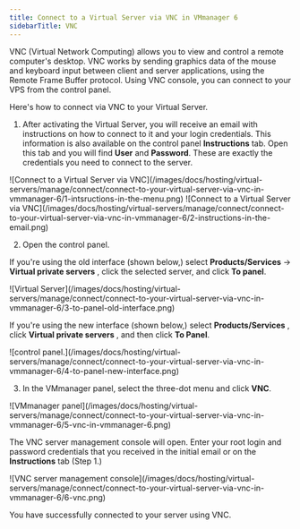 ---
title: Connect to a Virtual Server via VNC in VMmanager 6
sidebarTitle: VNC
---

VNC (Virtual Network Computing) allows you to view and control a remote computer's desktop. VNC works by sending graphics data of the mouse and keyboard input between client and server applications, using the Remote Frame Buffer protocol. Using VNC console, you can connect to your VPS from the control panel.

Here's how to connect via VNC to your Virtual Server.

  1. After activating the Virtual Server, you will receive an email with instructions on how to connect to it and your login credentials. This information is also available on the control panel **Instructions** tab. Open this tab and you will find **User** and **Password**. These are exactly the credentials you need to connect to the server.


<Frame>![Connect to a Virtual Server via VNC](/images/docs/hosting/virtual-servers/manage/connect/connect-to-your-virtual-server-via-vnc-in-vmmanager-6/1-intsructions-in-the-menu.png)</Frame>

 
<Frame>![Connect to a Virtual Server via VNC](/images/docs/hosting/virtual-servers/manage/connect/connect-to-your-virtual-server-via-vnc-in-vmmanager-6/2-instructions-in-the-email.png)</Frame>



  2. Open the control panel.



If you're using the old interface (shown below,) select **Products/Services** → **Virtual private servers** , click the selected server, and click **To panel**.


<Frame>![Virtual Server](/images/docs/hosting/virtual-servers/manage/connect/connect-to-your-virtual-server-via-vnc-in-vmmanager-6/3-to-panel-old-interface.png)</Frame>



If you're using the new interface (shown below,) select **Products/Services** , click **Virtual private servers** , and then click **To Panel**.


<Frame>![control panel.](/images/docs/hosting/virtual-servers/manage/connect/connect-to-your-virtual-server-via-vnc-in-vmmanager-6/4-to-panel-new-interface.png)</Frame>



  3. In the VMmanager panel, select the three-dot menu and click **VNC**.


<Frame>![VMmanager panel](/images/docs/hosting/virtual-servers/manage/connect/connect-to-your-virtual-server-via-vnc-in-vmmanager-6/5-vnc-in-vmmanager-6.png)</Frame>



The VNC server management console will open. Enter your root login and password credentials that you received in the initial email or on the **Instructions** tab (Step 1.)


<Frame>![VNC server management console](/images/docs/hosting/virtual-servers/manage/connect/connect-to-your-virtual-server-via-vnc-in-vmmanager-6/6-vnc.png)</Frame>



You have successfully connected to your server using VNC.